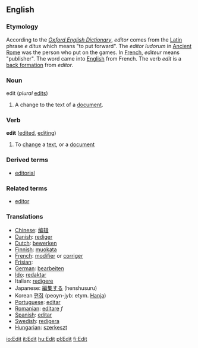 ==English==

=== Etymology ===

According to the ''[[Oxford English Dictionary]]'', ''editor'' comes from the [[Latin language|Latin]] phrase ''e ditus'' which means "to put forward".  The ''editor ludorum'' in [[Ancient Rome]] was the person who put on the games.  In [[French language|French]], ''editeur'' means "publisher".  The word came into [[English language|English]] from French.   The verb ''edit'' is a [[back formation]] from ''editor''.

===Noun===
;edit  (''plural'' [[edits]])
#A change to the text of a [[document]].

===Verb===
'''edit'''  ([[edited]], [[editing]])
#To [[change]] a [[text]], or a [[document]]

===Derived terms===
*[[editorial]]

===Related terms===
*[[editor]]

===Translations===

*[[Chinese]]: [[编辑]]
*[[Danish]]: [[rediger]]
*[[Dutch]]: [[bewerken]]
*[[Finnish]]: [[muokata]]
*[[French]]: [[modifier]] or [[corriger]]
*[[Frisian]]: [[]]
*[[German]]: [[bearbeiten]]
*[[Ido]]: [[redaktar]]
*Italian: [[redigere]]
*Japanese: [[編集する]] (henshusuru)
*Korean [[편집]] (peoyn-jyb: etym. [[Hanja]])
*[[Portuguese]]: [[editar]]
*[[Romanian]]: [[editare]] ''f''
*[[Spanish]]: [[editar]]
*[[Swedish]]: [[redigera]]
*[[Hungarian]]: [[szerkeszt]]

[[io:Edit]]
[[it:Edit]]
[[hu:Edit]]
[[pl:Edit]]
[[fi:Edit]]
